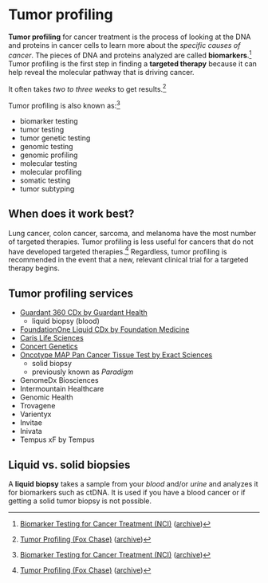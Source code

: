 # Tumor profiling

**Tumor profiling** for cancer treatment is the process of looking at the DNA and proteins in cancer cells to learn more about the _specific causes of cancer_. The pieces of DNA and proteins analyzed are called **biomarkers**.[^1] Tumor profiling is the first step in finding a **targeted therapy** because it can help reveal the molecular pathway that is driving cancer.

It often takes _two to three weeks_ to get results.[^2]

Tumor profiling is also known as:[^1]

- biomarker testing
- tumor testing
- tumor genetic testing
- genomic testing
- genomic profiling
- molecular testing
- molecular profiling
- somatic testing
- tumor subtyping

## When does it work best?
Lung cancer, colon cancer, sarcoma, and melanoma have the most number of targeted therapies. Tumor profiling is less useful for cancers that do not have developed targeted therapies.[^2] Regardless, tumor profiling is recommended in the event that a new, relevant clinical trial for a targeted therapy begins.

## Tumor profiling services
- [Guardant 360 CDx by Guardant Health](https://guardant360cdx.com/)
  - liquid biopsy (blood)
- [FoundationOne Liquid CDx by Foundation Medicine](https://www.foundationmedicine.com/test/foundationone-liquid-cdx)
- [Caris Life Sciences](https://www.carislifesciences.com/order-a-test/#tumorTypeAnchor)
- [Concert Genetics](https://www.concertgenetics.com/)
- [Oncotype MAP Pan Cancer Tissue Test by Exact Sciences](https://www.exactsciences.com/Our-Tests/Oncotype/Oncotype-MAP-Pan-Cancer-Tissue-Test)
  - solid biopsy
  - previously known as _Paradigm_
- GenomeDx Biosciences
- Intermountain Healthcare
- Genomic Health
- Trovagene
- Varientyx
- Invitae
- Inivata
- Tempus xF by Tempus

## Liquid vs. solid biopsies

A **liquid biopsy** takes a sample from your _blood_ and/or _urine_ and analyzes it for biomarkers such as ctDNA. It is used if you have a blood cancer or if getting a solid tumor biopsy is not possible.

<!-- References -->
[^1]: [Biomarker Testing for Cancer Treatment (NCI)](https://www.cancer.gov/about-cancer/treatment/types/biomarker-testing-cancer-treatment) ([archive](https://archive.is/3yukO))
[^2]: [Tumor Profiling (Fox Chase)](https://www.foxchase.org/blog/tumor-profiling-key-personalized-cancer-care) ([archive](https://archive.is/61GJS))